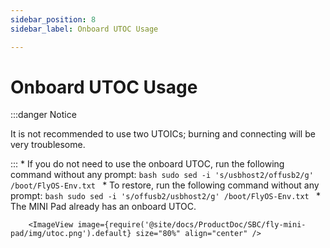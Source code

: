 ```yaml
---
sidebar_position: 8
sidebar_label: Onboard UTOC Usage

---
```



# Onboard UTOC Usage

:::danger Notice

It is not recommended to use two UTOICs; burning and connecting will be very troublesome.

:::
    * If you do not need to use the onboard UTOC, run the following command without any prompt:
        ```bash
        sudo sed -i 's/usbhost2/offusb2/g' /boot/FlyOS-Env.txt
        ```
    * To restore, run the following command without any prompt:
        ```bash
        sudo sed -i 's/offusb2/usbhost2/g' /boot/FlyOS-Env.txt
        ```
    * The MINI Pad already has an onboard UTOC.

        <ImageView image={require('@site/docs/ProductDoc/SBC/fly-mini-pad/img/utoc.png').default} size="80%" align="center" />